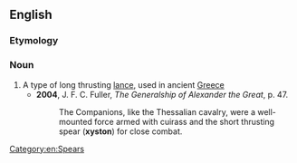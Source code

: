 ==English==
{{wikipedia}}

===Etymology===
{{bor|en|grc|ξυστόν||[[spear]], [[javelin]]}}

===Noun===
{{en-noun|s|xysta}}

# A type of long thrusting [[lance]], used in ancient [[Greece]]
#* '''2004''', J. F. C. Fuller, ''The Generalship of Alexander the Great'', p. 47.
#*: The Companions, like the Thessalian cavalry, were a well-mounted force armed with cuirass and the short thrusting spear ('''xyston''') for close combat.

[[Category:en:Spears]]